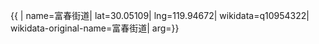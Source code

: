 {{ {{{1|PRC admin/showdata}}}|
name=富春街道|
lat=30.05109|
lng=119.94672|
wikidata=q10954322|
wikidata-original-name=富春街道|
arg={{{arg|}}}}}